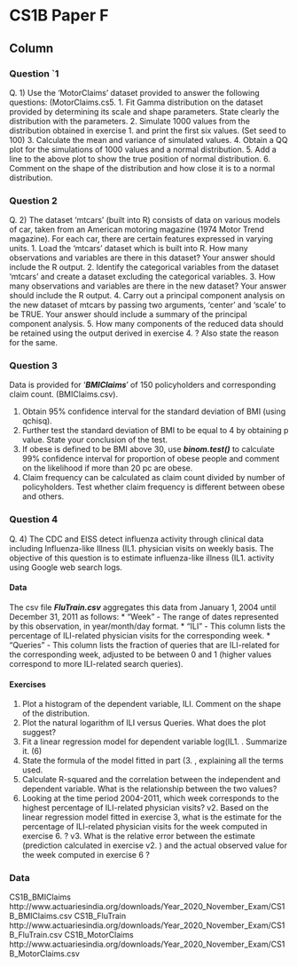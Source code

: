 CS1B Paper F {data-navmenu="R for Actuarial Statistics"}
==============================================================

Column {.tabset}
--------------------------------

### Question `1
Q. 1) Use the ‘MotorClaims’ dataset provided to answer the following questions: 
(MotorClaims.cs5. 
1.  Fit Gamma distribution on the dataset provided by determining its scale and shape 
parameters. State clearly the distribution with the parameters. 
2.   Simulate 1000 values from the distribution obtained in exercise 1.  and print the first 
six values. (Set seed to 100) 
3.    Calculate the mean and variance of simulated values. 
4.  Obtain a QQ plot for the simulations of 1000 values and a normal distribution. 
5.  Add a line to the above plot to show the true position of normal distribution. 
6.   Comment on the shape of the distribution and how close it is to a normal distribution. 

### Question 2
Q. 2) The dataset ‘mtcars’ (built into R) consists of data on various models of car, taken from an 
American motoring magazine (1974 Motor Trend magazine). For each car, there are certain 
features expressed in varying units.
1.  Load the ‘mtcars’ dataset which is built into R. How many observations and variables 
are there in this dataset? Your answer should include the R output. 
2.   Identify the categorical variables from the dataset ‘mtcars’ and create a dataset 
excluding the categorical variables. 
3.    How many observations and variables are there in the new dataset? Your answer 
should include the R output. 
4.  Carry out a principal component analysis on the new dataset of mtcars by passing two 
arguments, ‘center’ and ‘scale’ to be TRUE. Your answer should include a summary 
of the principal component analysis. 
5.  How many components of the reduced data should be retained using the output 
derived in exercise 4. ? Also state the reason for the same. 

### Question 3
Data is provided for ‘***BMIClaims***’ of 150 policyholders and corresponding claim count. 
(BMIClaims.csv).
 
1. Obtain 95% confidence interval for the standard deviation of BMI (using qchisq). 
2. Further test the standard deviation of BMI to be equal to 4 by obtaining p value. State your conclusion of the test. 
3. If obese is defined to be BMI above 30, use ***binom.test()*** to calculate 99% confidence interval for proportion of obese people and comment on the likelihood if more than 20 pc are obese. 
4.  Claim frequency can be calculated as claim count divided by number of policyholders. 
Test whether claim frequency is different between obese and others. 

### Question 4
Q. 4) The CDC and EISS detect influenza activity through clinical data including Influenza-like 
Illness (IL1.  physician visits on weekly basis. The objective of this question is to estimate 
influenza-like illness (IL1.  activity using Google web search logs.
<p>

#### Data
The csv file ***FluTrain.csv*** aggregates this data from January 1, 2004 until December 31, 2011 
as follows:
* "Week" - The range of dates represented by this observation, in year/month/day format.
* "ILI" - This column lists the percentage of ILI-related physician visits for the corresponding 
week.
* "Queries" - This column lists the fraction of queries that are ILI-related for the corresponding 
week, adjusted to be between 0 and 1 (higher values correspond to more ILI-related search 
queries).

#### Exercises
1.  Plot a histogram of the dependent variable, ILI. Comment on the shape of the 
distribution. 
2.   Plot the natural logarithm of ILI versus Queries. What does the plot suggest? 
3.    Fit a linear regression model for dependent variable log(IL1. . Summarize it. (6)
4.  State the formula of the model fitted in part (3.   , explaining all the terms used. 
5.  Calculate R-squared and the correlation between the independent and dependent 
variable. What is the relationship between the two values? 
6.   Looking at the time period 2004-2011, which week corresponds to the highest 
percentage of ILI-related physician visits? 
v2.   Based on the linear regression model fitted in exercise 3, what is the estimate for 
the percentage of ILI-related physician visits for the week computed in exercise 6.  ? 
v3.    What is the relative error between the estimate (prediction calculated in exercise v2.  ) 
and the actual observed value for the week computed in exercise 6 ? 

### Data 
CS1B_BMIClaims
http://www.actuariesindia.org/downloads/Year_2020_November_Exam/CS1B_BMIClaims.csv
CS1B_FluTrain
http://www.actuariesindia.org/downloads/Year_2020_November_Exam/CS1B_FluTrain.csv
CS1B_MotorClaims
http://www.actuariesindia.org/downloads/Year_2020_November_Exam/CS1B_MotorClaims.csv
